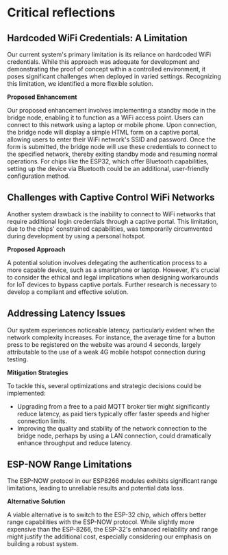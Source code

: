 # Critical reflections

## Hardcoded WiFi Credentials: A Limitation

Our current system's primary limitation is its reliance on hardcoded WiFi credentials. While this approach was adequate for development and demonstrating the proof of concept within a controlled environment, it poses significant challenges when deployed in varied settings. Recognizing this limitation, we identified a more flexible solution.

**Proposed Enhancement**

Our proposed enhancement involves implementing a standby mode in the bridge node, enabling it to function as a WiFi access point. Users can connect to this network using a laptop or mobile phone. Upon connection, the bridge node will display a simple HTML form on a captive portal, allowing users to enter their WiFi network's SSID and password. Once the form is submitted, the bridge node will use these credentials to connect to the specified network, thereby exiting standby mode and resuming normal operations. For chips like the ESP32, which offer Bluetooth capabilities, setting up the device via Bluetooth could be an additional, user-friendly configuration method.

## Challenges with Captive Control WiFi Networks

Another system drawback is the inability to connect to WiFi networks that require additional login credentials through a captive portal. This limitation, due to the chips' constrained capabilities, was temporarily circumvented during development by using a personal hotspot.

**Proposed Approach**

A potential solution involves delegating the authentication process to a more capable device, such as a smartphone or laptop. However, it's crucial to consider the ethical and legal implications when designing workarounds for IoT devices to bypass captive portals. Further research is necessary to develop a compliant and effective solution.

## Addressing Latency Issues

Our system experiences noticeable latency, particularly evident when the network complexity increases. For instance, the average time for a button press to be registered on the website was around 4 seconds, largely attributable to the use of a weak 4G mobile hotspot connection during testing.

**Mitigation Strategies**

To tackle this, several optimizations and strategic decisions could be implemented:

- Upgrading from a free to a paid MQTT broker tier might significantly reduce latency, as paid tiers typically offer faster speeds and higher connection limits.
- Improving the quality and stability of the network connection to the bridge node, perhaps by using a LAN connection, could dramatically enhance throughput and reduce latency.

## ESP-NOW Range Limitations

The ESP-NOW protocol in our ESP8266 modules exhibits significant range limitations, leading to unreliable results and potential data loss.

**Alternative Solution**

A viable alternative is to switch to the ESP-32 chip, which offers better range capabilities with the ESP-NOW protocol. While slightly more expensive than the ESP-8266, the ESP-32's enhanced reliability and range might justify the additional cost, especially considering our emphasis on building a robust system.